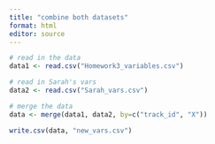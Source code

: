 ```yaml
---
title: "combine both datasets"
format: html
editor: source
---
```


```r
# read in the data
data1 <- read.csv("Homework3_variables.csv")
```

```r
# read in Sarah's vars
data2 <- read.csv("Sarah_vars.csv")
```

```r
# merge the data
data <- merge(data1, data2, by=c("track_id", "X"))

write.csv(data, "new_vars.csv")
```